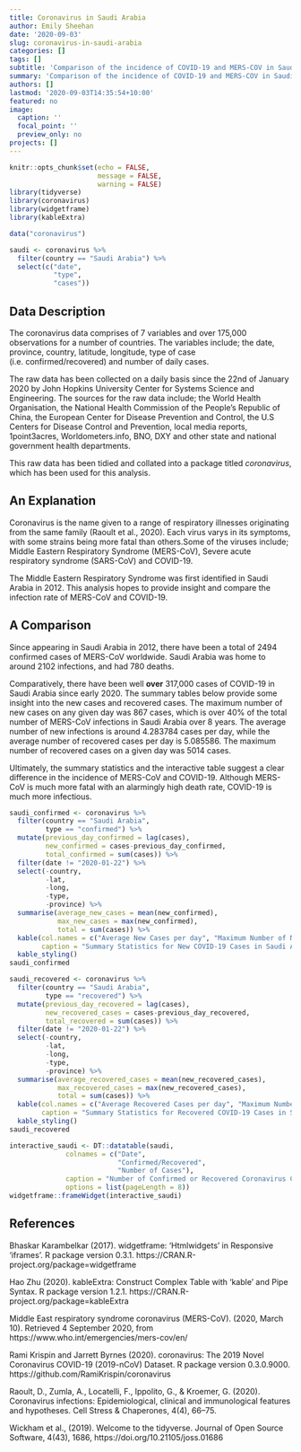 ```yaml
---
title: Coronavirus in Saudi Arabia
author: Emily Sheehan
date: '2020-09-03'
slug: coronavirus-in-saudi-arabia
categories: []
tags: []
subtitle: 'Comparison of the incidence of COVID-19 and MERS-COV in Saudi Arabia'
summary: 'Comparison of the incidence of COVID-19 and MERS-COV in Saudi Arabia'
authors: []
lastmod: '2020-09-03T14:35:54+10:00'
featured: no
image:
  caption: ''
  focal_point: ''
  preview_only: no
projects: []
---
```


```r
knitr::opts_chunk$set(echo = FALSE,
                      message = FALSE,
                      warning = FALSE)
library(tidyverse)
library(coronavirus)
library(widgetframe)
library(kableExtra)
```

```r
data("coronavirus")
```

```r
saudi <- coronavirus %>%
  filter(country == "Saudi Arabia") %>%
  select(c("date",
           "type",
           "cases")) 
```

## Data Description

The coronavirus data comprises of 7 variables and over 175,000 observations for a number of countries. The variables include; the date, province, country, latitude, longitude, type of case (i.e. confirmed/recovered) and number of daily cases. 

The raw data has been collected on a daily basis since the 22nd of January 2020 by John Hopkins University Center for Systems Science and Engineering. The sources for the raw data include; the World Health Organisation, the National Health Commission of the People’s Republic of China, the European Center for Disease Prevention and Control, the U.S Centers for Disease Control and Prevention, local media reports, 1point3acres, Worldometers.info, BNO, DXY and other state and national government health departments.

This raw data has been tidied and collated into a package titled _coronavirus_, which has been used for this analysis. 

## An Explanation 

Coronavirus is the name given to a range of respiratory illnesses originating from the same family (Raoult et al., 2020). Each virus varys in its symptoms, with some strains being more fatal than others.Some of the viruses include; Middle Eastern Respiratory Syndrome (MERS-CoV), Severe acute respiratory syndrome (SARS-CoV) and COVID-19. 

The Middle Eastern Respiratory Syndrome was first identified in Saudi Arabia in 2012. This analysis hopes to provide insight and compare the infection rate of MERS-CoV and COVID-19. 

## A Comparison

Since appearing in Saudi Arabia in 2012, there have been a total of 2494 confirmed cases of MERS-CoV worldwide. Saudi Arabia was home to around 2102 infections, and had 780 deaths.

Comparatively, there have been well **over** 317,000 cases of COVID-19 in Saudi Arabia since early 2020. The summary tables below provide some insight into the new cases and recovered cases. The maximum number of new cases on any given day was 867 cases, which is over 40% of the total number of MERS-CoV infections in Saudi Arabia over 8 years. The average number of new infections is around 4.283784 cases per day, while the average number of recovered cases per day is 5.085586. The maximum number of recovered cases on a given day was 5014 cases. 

Ultimately, the summary statistics and the interactive table suggest a clear difference in the incidence of MERS-CoV and COVID-19. Although MERS-CoV is much more fatal with an alarmingly high death rate, COVID-19 is much more infectious. 


```r
saudi_confirmed <- coronavirus %>%
  filter(country == "Saudi Arabia",
         type == "confirmed") %>%
  mutate(previous_day_confirmed = lag(cases),
         new_confirmed = cases-previous_day_confirmed,
         total_confirmed = sum(cases)) %>%
  filter(date != "2020-01-22") %>%
  select(-country,
         -lat,
         -long,
         -type,
         -province) %>%
  summarise(average_new_cases = mean(new_confirmed),
            max_new_cases = max(new_confirmed),
            total = sum(cases)) %>%
  kable(col.names = c("Average New Cases per day", "Maximum Number of New Cases per day", "Total Number of Cases"), 
        caption = "Summary Statistics for New COVID-19 Cases in Saudi Arabia") %>%
  kable_styling()
saudi_confirmed
```

```r
saudi_recovered <- coronavirus %>%
  filter(country == "Saudi Arabia",
         type == "recovered") %>%
  mutate(previous_day_recovered = lag(cases),
         new_recovered_cases = cases-previous_day_recovered,
         total_recovered = sum(cases)) %>%
  filter(date != "2020-01-22") %>%
  select(-country,
         -lat,
         -long,
         -type,
         -province) %>%
  summarise(average_recovered_cases = mean(new_recovered_cases),
            max_recovered_cases = max(new_recovered_cases),
            total = sum(cases)) %>%
  kable(col.names = c("Average Recovered Cases per day", "Maximum Number of Recovered Cases per day", "Total Number of Recovered Cases"), 
        caption = "Summary Statistics for Recovered COVID-19 Cases in Saudi Arabia") %>%
  kable_styling()
saudi_recovered
```

```r
interactive_saudi <- DT::datatable(saudi,
              colnames = c("Date",
                           "Confirmed/Recovered",
                           "Number of Cases"),
              caption = "Number of Confirmed or Recovered Coronavirus Cases on a given Date in Saudi Arabia", 
              options = list(pageLength = 8))
widgetframe::frameWidget(interactive_saudi)
```


## References 

Bhaskar Karambelkar (2017). widgetframe: 'Htmlwidgets' in Responsive 'iframes'. R package version 0.3.1.
  https://CRAN.R-project.org/package=widgetframe
  
Hao Zhu (2020). kableExtra: Construct Complex Table with 'kable' and Pipe Syntax. R package version 1.2.1.
  https://CRAN.R-project.org/package=kableExtra

Middle East respiratory syndrome coronavirus (MERS-CoV). (2020, March 10). Retrieved 4 September 2020, from   
  https://www.who.int/emergencies/mers-cov/en/  

Rami Krispin and Jarrett Byrnes (2020). coronavirus: The 2019 Novel Coronavirus COVID-19 (2019-nCoV) Dataset.
  R package version 0.3.0.9000. https://github.com/RamiKrispin/coronavirus
  
Raoult, D., Zumla, A., Locatelli, F., Ippolito, G., & Kroemer, G. (2020). Coronavirus infections: Epidemiological, clinical
  and immunological features and hypotheses. Cell Stress & Chaperones, 4(4), 66–75.
  
Wickham et al., (2019). Welcome to the tidyverse. Journal of Open Source Software, 4(43), 1686,
  https://doi.org/10.21105/joss.01686


